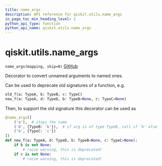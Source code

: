 ```yaml
---
title: name_args
description: API reference for qiskit.utils.name_args
in_page_toc_min_heading_level: 1
python_api_type: function
python_api_name: qiskit.utils.name_args
---
```


# qiskit.utils.name\_args

<span id="qiskit.utils.name_args" />

`name_args(mapping, skip=0)` [GitHub](https://github.com/qiskit/qiskit/tree/stable/0.19/qiskit/utils/name_unnamed_args.py "view source code")

Decorator to convert unnamed arguments to named ones.

Can be used to deprecate old signatures of a function, e.g.

```python
old_f(a: TypeA, b: TypeB, c: TypeC)
new_f(a: TypeA, d: TypeD, b: TypeB=None, c: TypeC=None)
```

Then, to support the old signature this decorator can be used as

```python
@name_args([
    ('a'),  # stays the same
    ('d', {TypeB: 'b'}),  # if arg is of type TypeB, call if 'b' else 'd'
    ('b', {TypeC: 'c'})
])
def new_f(a: TypeA, d: TypeD, b: TypeB=None, c: TypeC=None):
    if b is not None:
        # raise warning, this is deprecated!
    if c is not None:
        # raise warning, this is deprecated!
```

